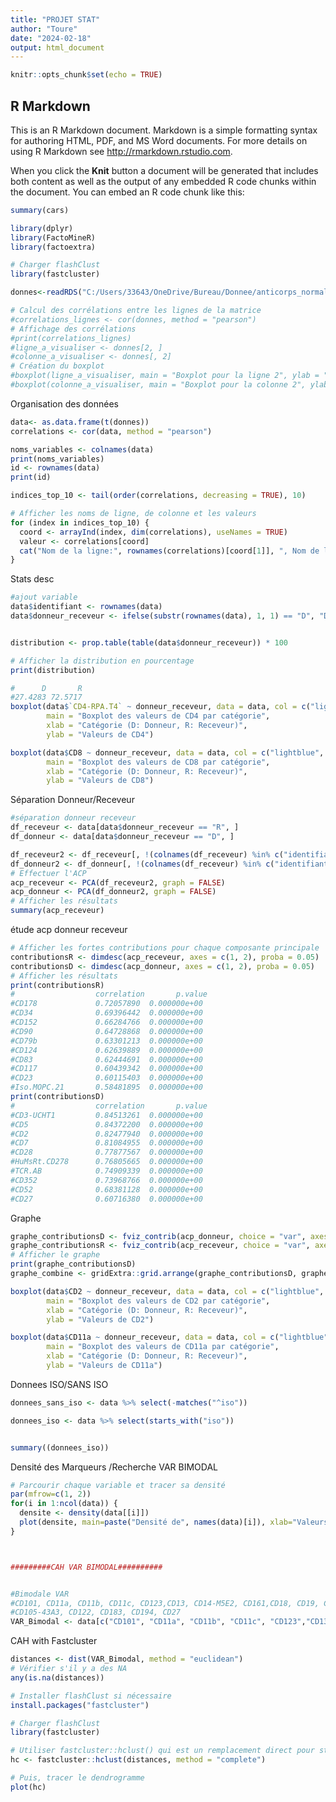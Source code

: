 ```yaml
---
title: "PROJET STAT"
author: "Toure"
date: "2024-02-18"
output: html_document
---
```


```r
knitr::opts_chunk$set(echo = TRUE)
```

## R Markdown

This is an R Markdown document. Markdown is a simple formatting syntax for authoring HTML, PDF, and MS Word documents. For more details on using R Markdown see <http://rmarkdown.rstudio.com>.

When you click the **Knit** button a document will be generated that includes both content as well as the output of any embedded R code chunks within the document. You can embed an R code chunk like this:

```r
summary(cars)
```

```r
library(dplyr)
library(FactoMineR)
library(factoextra)

# Charger flashClust
library(fastcluster)
```

```r
donnes<-readRDS("C:/Users/33643/OneDrive/Bureau/Donnee/anticorps_normalisés.rds")

```

```r
# Calcul des corrélations entre les lignes de la matrice
#correlations_lignes <- cor(donnes, method = "pearson")
# Affichage des corrélations
#print(correlations_lignes)
#ligne_a_visualiser <- donnes[2, ]
#colonne_a_visualiser <- donnes[, 2]
# Création du boxplot
#boxplot(ligne_a_visualiser, main = "Boxplot pour la ligne 2", ylab = "Valeurs")
#boxplot(colonne_a_visualiser, main = "Boxplot pour la colonne 2", ylab = "Valeurs")

```

Organisation des données
```r
data<- as.data.frame(t(donnes))
correlations <- cor(data, method = "pearson")

noms_variables <- colnames(data)
print(noms_variables)
id <- rownames(data)
print(id)

indices_top_10 <- tail(order(correlations, decreasing = TRUE), 10)

# Afficher les noms de ligne, de colonne et les valeurs
for (index in indices_top_10) {
  coord <- arrayInd(index, dim(correlations), useNames = TRUE)
  valeur <- correlations[coord]
  cat("Nom de la ligne:", rownames(correlations)[coord[1]], ", Nom de la colonne:", colnames(correlations)[coord[2]], ", Valeur:", valeur, "\n")
}
```

Stats desc
```r
#ajout variable
data$identifiant <- rownames(data)
data$donneur_receveur <- ifelse(substr(rownames(data), 1, 1) == "D", "D", "R")


distribution <- prop.table(table(data$donneur_receveur)) * 100

# Afficher la distribution en pourcentage
print(distribution)

#      D       R 
#27.4283 72.5717
boxplot(data$`CD4-RPA.T4` ~ donneur_receveur, data = data, col = c("lightblue", "lightgreen"), 
        main = "Boxplot des valeurs de CD4 par catégorie",
        xlab = "Catégorie (D: Donneur, R: Receveur)",
        ylab = "Valeurs de CD4")

boxplot(data$CD8 ~ donneur_receveur, data = data, col = c("lightblue", "lightgreen"), 
        main = "Boxplot des valeurs de CD8 par catégorie",
        xlab = "Catégorie (D: Donneur, R: Receveur)",
        ylab = "Valeurs de CD8")

```


Séparation Donneur/Receveur
```r
#séparation donneur receveur
df_receveur <- data[data$donneur_receveur == "R", ]
df_donneur <- data[data$donneur_receveur == "D", ]

df_receveur2 <- df_receveur[, !(colnames(df_receveur) %in% c("identifiant", "donneur_receveur"))]
df_donneur2 <- df_donneur[, !(colnames(df_receveur) %in% c("identifiant", "donneur_receveur"))]
# Effectuer l'ACP
acp_receveur <- PCA(df_receveur2, graph = FALSE)
acp_donneur <- PCA(df_donneur2, graph = FALSE)
# Afficher les résultats
summary(acp_receveur)
```

étude acp donneur receveur
```r
# Afficher les fortes contributions pour chaque composante principale
contributionsR <- dimdesc(acp_receveur, axes = c(1, 2), proba = 0.05)
contributionsD <- dimdesc(acp_donneur, axes = c(1, 2), proba = 0.05)
# Afficher les résultats
print(contributionsR)
#                  correlation       p.value
#CD178             0.72057890  0.000000e+00
#CD34              0.69396442  0.000000e+00
#CD152             0.66284766  0.000000e+00
#CD90              0.64728868  0.000000e+00
#CD79b             0.63301213  0.000000e+00
#CD124             0.62639889  0.000000e+00
#CD83              0.62444691  0.000000e+00
#CD117             0.60439342  0.000000e+00
#CD23              0.60115403  0.000000e+00
#Iso.MOPC.21       0.58481895  0.000000e+00
print(contributionsD)
#                  correlation       p.value
#CD3-UCHT1         0.84513261  0.000000e+00
#CD5               0.84372200  0.000000e+00
#CD2               0.82477940  0.000000e+00
#CD7               0.81084955  0.000000e+00
#CD28              0.77877567  0.000000e+00
#HuMsRt.CD278      0.76805665  0.000000e+00
#TCR.AB            0.74909339  0.000000e+00
#CD352             0.73968766  0.000000e+00
#CD52              0.68381128  0.000000e+00
#CD27              0.60716380  0.000000e+00
```

Graphe
```r
graphe_contributionsD <- fviz_contrib(acp_donneur, choice = "var", axes = c(1, 2), top = 10)
graphe_contributionsR <- fviz_contrib(acp_receveur, choice = "var", axes = c(1, 2), top = 10)
# Afficher le graphe
print(graphe_contributionsD)
graphe_combine <- gridExtra::grid.arrange(graphe_contributionsD, graphe_contributionsR, ncol = 2)

boxplot(data$CD2 ~ donneur_receveur, data = data, col = c("lightblue", "lightgreen"), 
        main = "Boxplot des valeurs de CD2 par catégorie",
        xlab = "Catégorie (D: Donneur, R: Receveur)",
        ylab = "Valeurs de CD2")

boxplot(data$CD11a ~ donneur_receveur, data = data, col = c("lightblue", "lightgreen"), 
        main = "Boxplot des valeurs de CD11a par catégorie",
        xlab = "Catégorie (D: Donneur, R: Receveur)",
        ylab = "Valeurs de CD11a")
```

Donnees ISO/SANS ISO
```r
donnees_sans_iso <- data %>% select(-matches("^iso"))

donnees_iso <- data %>% select(starts_with("iso"))


summary((donnees_iso))
```


Densité des Marqueurs /Recherche VAR BIMODAL
```r
# Parcourir chaque variable et tracer sa densité
par(mfrow=c(1, 2))
for(i in 1:ncol(data)) {
  densite <- density(data[[i]])
  plot(densite, main=paste("Densité de", names(data)[i]), xlab="Valeurs", ylab="Densité")
}



#########CAH VAR BIMODAL##########


#Bimodale VAR
#CD101, CD11a, CD11b, CD11c, CD123,CD13, CD14-M5E2, CD161,CD18, CD19, CD2, CD20-2H7,CD21,CD24,CD244,CD28, CD31, CD328, CD33, CD35, CD352, CD36, CD39, CD3-UCHT1, CD45RA,CD45-HI30,CD48,CD4-RPA.T4, CD5,CD56,CD62L,CD64,CD7,CD71,CD8,CD81,CD86,CD94,CD95,CLEC12A,GPR56,IgM,KLRG1,TCR.AB,CD10, CD117,CD9
#CD105-43A3, CD122, CD183, CD194, CD27
VAR_Bimodal <- data[c("CD101", "CD11a", "CD11b", "CD11c", "CD123","CD13", "CD14-M5E2", "CD161","CD18", "CD19", "CD2", "CD20-2H7","CD21","CD24","CD244","CD28", "CD31", "CD328", "CD33", "CD35", "CD352", "CD36", "CD39", "CD3-UCHT1", "CD45RA","CD45-HI30","CD48","CD4-RPA.T4", "CD5","CD56","CD62L","CD64","CD7","CD71","CD8","CD81","CD86","CD94","CD95","CLEC12A","GPR56","IgM","KLRG1","TCR.AB","CD10", "CD117","CD9")]


```


CAH with Fastcluster
```r

distances <- dist(VAR_Bimodal, method = "euclidean")
# Vérifier s'il y a des NA
any(is.na(distances))

# Installer flashClust si nécessaire
install.packages("fastcluster")

# Charger flashClust
library(fastcluster)

# Utiliser fastcluster::hclust() qui est un remplacement direct pour stats::hclust()
hc <- fastcluster::hclust(distances, method = "complete")

# Puis, tracer le dendrogramme
plot(hc)

```